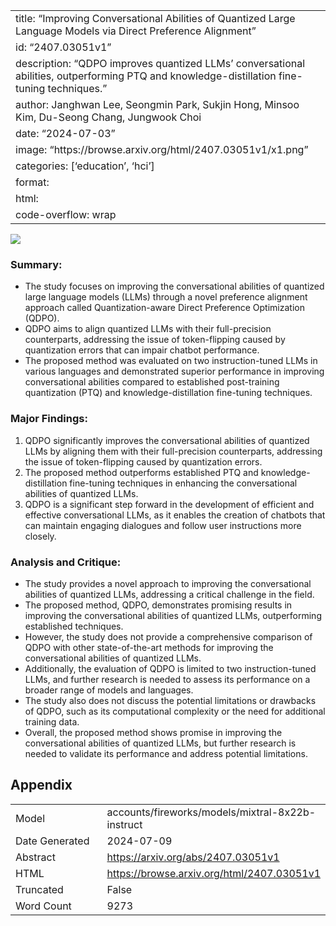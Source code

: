 
---
title: "Improving Conversational Abilities of Quantized Large Language Models via Direct Preference Alignment"
id: "2407.03051v1"
description: "QDPO improves quantized LLMs' conversational abilities, outperforming PTQ and knowledge-distillation fine-tuning techniques."
author: Janghwan Lee, Seongmin Park, Sukjin Hong, Minsoo Kim, Du-Seong Chang, Jungwook Choi
date: "2024-07-03"
image: "https://browse.arxiv.org/html/2407.03051v1/x1.png"
categories: ['education', 'hci']
format:
  html:
    code-overflow: wrap
---

![](https://browse.arxiv.org/html/2407.03051v1/x1.png)

### Summary:

- The study focuses on improving the conversational abilities of quantized large language models (LLMs) through a novel preference alignment approach called Quantization-aware Direct Preference Optimization (QDPO).
- QDPO aims to align quantized LLMs with their full-precision counterparts, addressing the issue of token-flipping caused by quantization errors that can impair chatbot performance.
- The proposed method was evaluated on two instruction-tuned LLMs in various languages and demonstrated superior performance in improving conversational abilities compared to established post-training quantization (PTQ) and knowledge-distillation fine-tuning techniques.

### Major Findings:

1. QDPO significantly improves the conversational abilities of quantized LLMs by aligning them with their full-precision counterparts, addressing the issue of token-flipping caused by quantization errors.
2. The proposed method outperforms established PTQ and knowledge-distillation fine-tuning techniques in enhancing the conversational abilities of quantized LLMs.
3. QDPO is a significant step forward in the development of efficient and effective conversational LLMs, as it enables the creation of chatbots that can maintain engaging dialogues and follow user instructions more closely.

### Analysis and Critique:

- The study provides a novel approach to improving the conversational abilities of quantized LLMs, addressing a critical challenge in the field.
- The proposed method, QDPO, demonstrates promising results in improving the conversational abilities of quantized LLMs, outperforming established techniques.
- However, the study does not provide a comprehensive comparison of QDPO with other state-of-the-art methods for improving the conversational abilities of quantized LLMs.
- Additionally, the evaluation of QDPO is limited to two instruction-tuned LLMs, and further research is needed to assess its performance on a broader range of models and languages.
- The study also does not discuss the potential limitations or drawbacks of QDPO, such as its computational complexity or the need for additional training data.
- Overall, the proposed method shows promise in improving the conversational abilities of quantized LLMs, but further research is needed to validate its performance and address potential limitations.

## Appendix

|          |          |
|----------|----------|
| Model     | accounts/fireworks/models/mixtral-8x22b-instruct       |
| Date Generated     | 2024-07-09       |
| Abstract | [https://arxiv.org/abs/2407.03051v1](https://arxiv.org/abs/2407.03051v1)        |
| HTML     | [https://browse.arxiv.org/html/2407.03051v1](https://browse.arxiv.org/html/2407.03051v1)       |
| Truncated       | False       |
| Word Count       | 9273       |